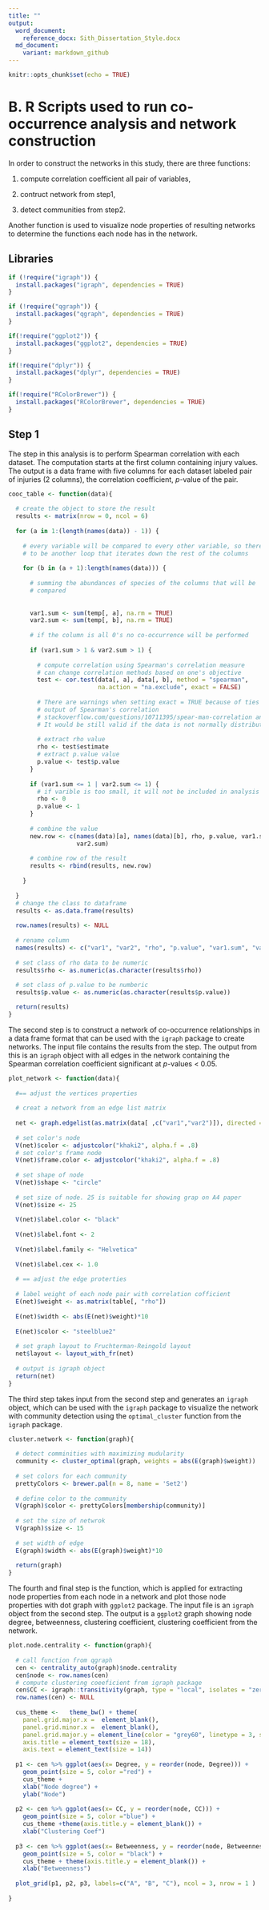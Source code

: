 ```yaml
---
title: ""
output:
  word_document:
    reference_docx: Sith_Dissertation_Style.docx
  md_document:
    variant: markdown_github
---
```


```r
knitr::opts_chunk$set(echo = TRUE)
```

# B. R Scripts used to run co-occurrence analysis and network construction
In order to construct the networks in this study, there are three functions:

1. compute correlation coefficient all pair of variables,

2. contruct network from step1,

3. detect communities from step2.

Another function is used to visualize node properties of resulting networks to
determine the functions each node has in the network.

## Libraries

```r

if (!require("igraph")) {
  install.packages("igraph", dependencies = TRUE)
}

if (!require("qgraph")) {
  install.packages("qgraph", dependencies = TRUE)
}

if(!require("ggplot2")) {
  install.packages("ggplot2", dependencies = TRUE)
}

if(!require("dplyr")) {
  install.packages("dplyr", dependencies = TRUE)
}

if(!require("RColorBrewer")) {
  install.packages("RColorBrewer", dependencies = TRUE)
}

```

## Step 1

The step in this analysis is to perform Spearman correlation with
each dataset. The computation starts at the first column containing injury
values. The output is a data frame with five columns for each dataset labeled
pair of injuries (2 columns), the correlation coefficient, *p*-value of the
pair.

```r

cooc_table <- function(data){
  
  # create the object to store the result
  results <- matrix(nrow = 0, ncol = 6)
  
  for (a in 1:(length(names(data)) - 1)) {
    
    # every variable will be compared to every other variable, so there has
    # to be another loop that iterates down the rest of the columns
    
    for (b in (a + 1):length(names(data))) {
      
      # summing the abundances of species of the columns that will be
      # compared
      
      
      var1.sum <- sum(temp[, a], na.rm = TRUE)
      var2.sum <- sum(temp[, b], na.rm = TRUE)
      
      # if the column is all 0's no co-occurrence will be performed
      
      if (var1.sum > 1 & var2.sum > 1) {
        
        # compute correlation using Spearman's correlation measure
        # can change correlation methods based on one's objective
        test <- cor.test(data[, a], data[, b], method = "spearman",
                         na.action = "na.exclude", exact = FALSE)
        
        # There are warnings when setting exact = TRUE because of ties from the
        # output of Spearman's correlation
        # stackoverflow.com/questions/10711395/spear-man-correlation and ties
        # It would be still valid if the data is not normally distributed.
        
        # extract rho value
        rho <- test$estimate
        # extract p.value value
        p.value <- test$p.value
      }
      
      if (var1.sum <= 1 | var2.sum <= 1) {
        # if varible is too small, it will not be included in analysis
        rho <- 0
        p.value <- 1
      }
      
      # combine the value
      new.row <- c(names(data)[a], names(data)[b], rho, p.value, var1.sum,
                   var2.sum)
      
      # combine row of the result
      results <- rbind(results, new.row)
      
    }
    
  }
  # change the class to dataframe
  results <- as.data.frame(results)
  
  row.names(results) <- NULL
  
  # rename column
  names(results) <- c("var1", "var2", "rho", "p.value", "var1.sum", "var2.sum")
  
  # set class of rho data to be numeric
  results$rho <- as.numeric(as.character(results$rho))
  
  # set class of p.value to be numberic
  results$p.value <- as.numeric(as.character(results$p.value))

  return(results)
}

```

The second step is to construct a network of co-occurrence relationships in a
data frame format that can be used with the `igraph` package to create networks.
The input file contains the results from the step. The output from this is an
`igraph` object with all edges in the network containing the Spearman
correlation coefficient significant at *p*-values < 0.05.

```r
plot_network <- function(data){
  
  #== adjust the vertices properties
  
  # creat a network from an edge list matrix
  
  net <- graph.edgelist(as.matrix(data[ ,c("var1","var2")]), directed = FALSE)
  
  # set color's node
  V(net)$color <- adjustcolor("khaki2", alpha.f = .8)
  # set color's frame node
  V(net)$frame.color <- adjustcolor("khaki2", alpha.f = .8)
  
  # set shape of node
  V(net)$shape <- "circle"
  
  # set size of node. 25 is suitable for showing grap on A4 paper
  V(net)$size <- 25
  
  V(net)$label.color <- "black"
  
  V(net)$label.font <- 2
  
  V(net)$label.family <- "Helvetica"
  
  V(net)$label.cex <- 1.0
  
  # == adjust the edge proterties
  
  # label weight of each node pair with correlation cofficient
  E(net)$weight <- as.matrix(table[, "rho"])
  
  E(net)$width <- abs(E(net)$weight)*10
  
  E(net)$color <- "steelblue2"
  
  # set graph layout to Fruchterman-Reingold layout
  net$layout <- layout_with_fr(net)
  
  # output is igraph object
  return(net)
}
```

The third step takes input from the second step and generates an `igraph`
object, which can be used with the `igraph` package to visualize the
network with community detection using the `optimal_cluster` function from the
`igraph` package.

```r
cluster.network <- function(graph){
  
  # detect comminities with maximizing mudularity
  community <- cluster_optimal(graph, weights = abs(E(graph)$weight))
  
  # set colors for each community
  prettyColors <- brewer.pal(n = 8, name = 'Set2')
  
  # define color to the community
  V(graph)$color <- prettyColors[membership(community)]
  
  # set the size of netwrok
  V(graph)$size <- 15
  
  # set width of edge
  E(graph)$width <- abs(E(graph)$weight)*10
  
  return(graph)
}
```



The fourth and final step is the function, which is applied for extracting node
properties from each node in a network and plot those node properties with dot
graph with `ggplot2` package. The input file is an `igraph` object from the
second step. The output is a `ggplot2` graph showing node degree, betweenness,
clustering coefficient, clustering coefficient from the network. 

```r
plot.node.centrality <- function(graph){
  
  # call function from qgraph
  cen <- centrality_auto(graph)$node.centrality
  cen$node <- row.names(cen)
  # compute clustering coeeficient from igraph package
  cen$CC <- igraph::transitivity(graph, type = "local", isolates = "zero")
  row.names(cen) <- NULL
  
  cus_theme <-   theme_bw() + theme(
    panel.grid.major.x =  element_blank(),
    panel.grid.minor.x =  element_blank(),
    panel.grid.major.y = element_line(color = "grey60", linetype = 3, size = 0.5),
    axis.title = element_text(size = 18),
    axis.text = element_text(size = 14))
  
  p1 <- cen %>% ggplot(aes(x= Degree, y = reorder(node, Degree))) +
    geom_point(size = 5, color ="red") +
    cus_theme + 
    xlab("Node degree") + 
    ylab("Node")    
  
  p2 <- cen %>% ggplot(aes(x= CC, y = reorder(node, CC))) + 
    geom_point(size = 5, color ="blue") +
    cus_theme +theme(axis.title.y = element_blank()) +
    xlab("Clustering Coef") 
  
  p3 <- cen %>% ggplot(aes(x= Betweenness, y = reorder(node, Betweenness))) + 
    geom_point(size = 5, color = "black") +
    cus_theme + theme(axis.title.y = element_blank()) +
    xlab("Betweenness")
  
  plot_grid(p1, p2, p3, labels=c("A", "B", "C"), ncol = 3, nrow = 1 )
  
}
```
